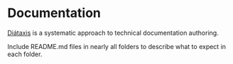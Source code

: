 # Documentation

[Diátaxis](https://diataxis.fr/) is a systematic approach to technical documentation authoring.

Include README.md files in nearly all folders to describe what to expect in each folder.